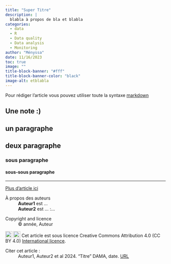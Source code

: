 ```yaml
---
title: "Super Titre"
description: |
  blabla à propos de bla et blabla
categories:
  - data
  - R
  - Data quality
  - Data analysis
  - Monitoring
author: "Ményssa"
date: 11/16/2023
toc: true
image: ""
title-block-banner: "#fff"
title-block-banner-color: "black"
image-alt: etblabla
---
```


Pour rédiger l'article vous pouvez utiliser toute la syntaxe [markdown](https://quarto.org/docs/authoring/markdown-basics.html)

::: {.callout-note appearance="simple" collapse="true"}
## Une note :)

:::

## un paragraphe

## deux paragraphe

### sous paragraphe

#### sous-sous paragraphe


-----------------


::: {.article-btn}
[Plus d'article ici](index.qmd)
:::

::: {.further-info}
::: grid
::: {.g-col-12 .g-col-md-12}
À propos des auteurs
: **Auteur1** est ...
: **Auteur2** est ...
:...

:::

::: {.g-col-12 .g-col-md-6}
Copyright and licence
: &copy; année, Auteur

<a href="http://creativecommons.org/licenses/by/4.0/?ref=chooser-v1" target="_blank" rel="license noopener noreferrer" style="display:inline-block;"> <img style="height:22px!important;vertical-align:text-bottom;" src="https://mirrors.creativecommons.org/presskit/icons/cc.svg?ref=chooser-v1"><img style="height:22px!important;margin-left:3px;vertical-align:text-bottom;" src="https://mirrors.creativecommons.org/presskit/icons/by.svg?ref=chooser-v1"></a> Cet article est sous licence Creative Commons Attribution 4.0 (CC BY 4.0) <a href="http://creativecommons.org/licenses/by/4.0/?ref=chooser-v1" target="_blank" rel="license noopener noreferrer" style="display:inline-block;"> International licence</a>. 
:::

::: {.g-col-12 .g-col-md-6}
Citer cet article :
: Auteur1, Auteur2 et al 2024. "Titre" DAMA, date. [URL]()
:::
:::
:::
